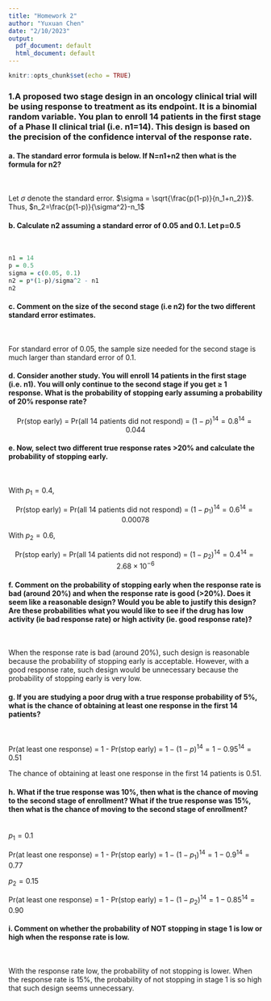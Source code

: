 ```yaml
---
title: "Homework 2"
author: "Yuxuan Chen"
date: "2/10/2023"
output:
  pdf_document: default
  html_document: default
---
```


```r
knitr::opts_chunk$set(echo = TRUE)
```

### 1.A proposed two stage design in an oncology clinical trial will be using response to treatment as its endpoint. It is a binomial random variable. You plan to enroll 14 patients in the first stage of a Phase II clinical trial (i.e. n1=14). This design is based on the precision of the confidence interval of the response rate.  

#### a.	The standard error formula is below.  If N=n1+n2 then what is the formula for n2?

\


Let $\sigma$ denote the standard error.
$\sigma = \sqrt{\frac{p(1-p)}{n_1+n_2}}$. 
Thus, $n_2=\frac{p(1-p)}{\sigma^2}-n_1$

#### b.	Calculate n2 assuming a standard error of 0.05 and 0.1. Let p=0.5
\


```r
n1 = 14
p = 0.5
sigma = c(0.05, 0.1)
n2 = p*(1-p)/sigma^2 - n1
n2
```



#### c.	Comment on the size of the second stage (i.e n2) for the two different standard error estimates. 

\

For standard error of 0.05, the sample size needed for the second stage is much larger than standard error of 0.1.


#### d.	Consider another study.  You will enroll 14 patients in the first stage (i.e. n1).  You will only continue to the second stage if you get $\geq$ 1 response. What is the probability of stopping early assuming a probability of 20% response rate? 

$$\text{Pr(stop early) = Pr(all 14 patients did not respond) = }(1-p)^{14} = 0.8^{14}=0.044$$

#### e.	Now, select two different true response rates >20% and calculate the probability of stopping early.

\

With $p_1 = 0.4$,

$$\text{Pr(stop early) = Pr(all 14 patients did not respond) = }(1-p_1)^{14} = 0.6^{14}=0.00078$$

With $p_2 = 0.6$,

$$\text{Pr(stop early) = Pr(all 14 patients did not respond) = }(1-p_2)^{14} = 0.4^{14}=2.68\times10^{-6}$$

#### f.	Comment on the probability of stopping early when the response rate is bad (around 20%) and when the response rate is good (>20%). Does it seem like a reasonable design? Would you be able to justify this design? Are these probabilities what you would like to see if the drug has low activity (ie bad response rate) or high activity (ie. good response rate)?
\

When the response rate is bad (around 20%), such design is reasonable because the probability of stopping early is acceptable. However, with a good response rate, such design would be unnecessary because the probability of stopping early is very low.


#### g.	If you are studying a poor drug with a true response probability of 5%, what is the chance of obtaining at least one response in the first 14 patients? 

\

$\text{Pr(at least one response) = 1 - Pr(stop early) = }1-(1-p)^{14} = 1-0.95^{14}=0.51$

The chance of obtaining at least one response in the first 14 patients is 0.51.



#### h.	What if the true response was 10%, then what is the chance of moving to the second stage of enrollment? What if the true response was 15%, then what is the chance of moving to the second stage of enrollment? 



\
$p_1=0.1$

$\text{Pr(at least one response) = 1 - Pr(stop early) = }1-(1-p_1)^{14} = 1-0.9^{14}=0.77$

$p_2=0.15$

$\text{Pr(at least one response) = 1 - Pr(stop early) = }1-(1-p_2)^{14} = 1-0.85^{14}=0.90$

#### i.	Comment on whether the probability of NOT stopping in stage 1 is low or high when the response rate is low. 

\

With the response rate low, the probability of not stopping is lower.
When the response rate is 15%, the probability of not stopping in stage 1 is so high that such design seems unnecessary.


